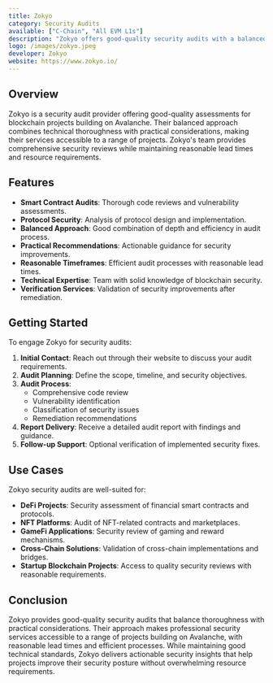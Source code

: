 ```yaml
---
title: Zokyo
category: Security Audits
available: ["C-Chain", "All EVM L1s"]
description: "Zokyo offers good-quality security audits with a balanced approach to thoroughness and accessibility."
logo: /images/zokyo.jpeg
developer: Zokyo
website: https://www.zokyo.io/
---
```


## Overview

Zokyo is a security audit provider offering good-quality assessments for blockchain projects building on Avalanche. Their balanced approach combines technical thoroughness with practical considerations, making their services accessible to a range of projects. Zokyo's team provides comprehensive security reviews while maintaining reasonable lead times and resource requirements.

## Features

- **Smart Contract Audits**: Thorough code reviews and vulnerability assessments.
- **Protocol Security**: Analysis of protocol design and implementation.
- **Balanced Approach**: Good combination of depth and efficiency in audit process.
- **Practical Recommendations**: Actionable guidance for security improvements.
- **Reasonable Timeframes**: Efficient audit processes with reasonable lead times.
- **Technical Expertise**: Team with solid knowledge of blockchain security.
- **Verification Services**: Validation of security improvements after remediation.

## Getting Started

To engage Zokyo for security audits:

1. **Initial Contact**: Reach out through their website to discuss your audit requirements.
2. **Audit Planning**: Define the scope, timeline, and security objectives.
3. **Audit Process**: 
   - Comprehensive code review
   - Vulnerability identification
   - Classification of security issues
   - Remediation recommendations
4. **Report Delivery**: Receive a detailed audit report with findings and guidance.
5. **Follow-up Support**: Optional verification of implemented security fixes.

## Use Cases

Zokyo security audits are well-suited for:

- **DeFi Projects**: Security assessment of financial smart contracts and protocols.
- **NFT Platforms**: Audit of NFT-related contracts and marketplaces.
- **GameFi Applications**: Security review of gaming and reward mechanisms.
- **Cross-Chain Solutions**: Validation of cross-chain implementations and bridges.
- **Startup Blockchain Projects**: Access to quality security reviews with reasonable requirements.

## Conclusion

Zokyo provides good-quality security audits that balance thoroughness with practical considerations. Their approach makes professional security services accessible to a range of projects building on Avalanche, with reasonable lead times and efficient processes. While maintaining good technical standards, Zokyo delivers actionable security insights that help projects improve their security posture without overwhelming resource requirements. 